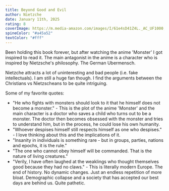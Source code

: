 ```yaml
---
title: Beyond Good and Evil
author: Nietzche
date: January 11th, 2025
rating: 8
coverImage: https://m.media-amazon.com/images/I/61e4sD41Z4L._AC_UF1000,1000_QL80_.jpg  
spineColor: "#a45a52"
textColor: "#fff"
---
```


Been holding this book forever, but after watching the anime 'Monster' I got inspired to read it. The main antagonist in the anime is a character who is inspired by Nietzsche's philosophy. The German Ubermensch.

Nietzche attracts a lot of uninteresting and bad people (i.e. fake intellectuals). I am still a huge fan though. I find the arguments between the Christians vs Nietzscheans to be quite intriguing. 

Some of my favorite quotes: 
- "He who fights with monsters should look to it that he himself does not become a monster." - This is the plot of the anime 'Monster' and the main character is a doctor who saves a child who turns out to be a monster. The doctor then becomes obsessed with the monster and tries to understand him, but in the process, he could lose his own humanity.
- "Whoever despises himself still respects himself as one who despises." - I love thinking about this and the implications of it.
- "Insanity in individuals is something rare - but in groups, parties, nations and epochs, it is the rule."
- "The one who cannot obey himself will be commanded. That is the nature of living creatures."
- "Verily, I have often laughed at the weaklings who thought themselves good because they had no claws." - This is literally modern Europe. The end of history. No dynamic changes. Just an endless repetition of more bloat. Demographic collapse and a society that has accepted our best days are behind us. Quite pathetic.